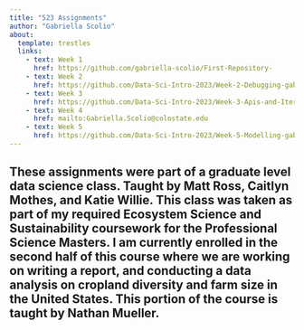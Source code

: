 ```yaml
---
title: "523 Assignments"
author: "Gabriella Scolio"
about: 
  template: trestles
  links:
    - text: Week 1
      href: https://github.com/gabriella-scolio/First-Repository-
    - text: Week 2
      href: https://github.com/Data-Sci-Intro-2023/Week-2-Debugging-gabriellascolio
    - text: Week 3
      href: https://github.com/Data-Sci-Intro-2023/Week-3-Apis-and-Iteration-gabriellascolio 
    - text: Week 4
      href: mailto:Gabriella.Scolio@colostate.edu
    - text: Week 5
      href: https://github.com/Data-Sci-Intro-2023/Week-5-Modelling-gabriellascolio
---
```


These assignments were part of a graduate level data science class. Taught by Matt Ross, Caitlyn Mothes, and Katie Willie. This class was taken as part of my required Ecosystem Science and Sustainability coursework for the Professional Science Masters. I am currently enrolled in the second half of this course where we are working on writing a report, and conducting a data analysis on cropland diversity and farm size in the United States. This portion of the course is taught by Nathan Mueller. 
---
